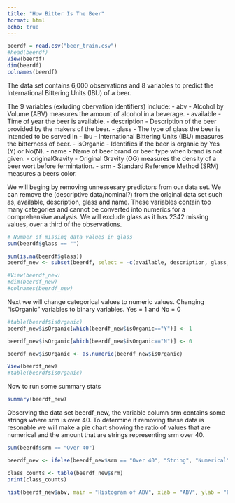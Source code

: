 ```yaml
---
title: "How Bitter Is The Beer"
format: html
echo: true
---
```


```r
beerdf = read.csv("beer_train.csv")
#head(beerdf)
View(beerdf)
dim(beerdf)
colnames(beerdf)
```
The data set contains 6,000 observations and 8 variables to predict the International Bittering Units (IBU) of a beer.

The 9 variables (exluding obervation identifiers) include: 
- abv - Alcohol by Volume (ABV) measures the amount of alcohol in a beverage.
- available - Time of year the beer is available.
- description - Description of the beer provided by the makers of the beer.
- glass - The type of glass the beer is intended to be served in
- ibu - International Bittering Units (IBU) measures the bitterness of beer. 
- isOrganic - Identifies if the beer is organic by Yes (Y) or No(N).
- name - Name of beer brand or beer type when brand is not given.
- originalGravity - Original Gravity (OG) measures the density of a beer wort before fermintation.
- srm - Standard Reference Method (SRM) measures a beers color.

We will beging by removing unnessesary predictors from our data set. We can remove the (descriptive data/nominal?) from the original data set such as, available, description, glass and name. These variables contain too many categories and cannot be converted into numerics for a comprehensive analysis. We will exclude glass as it has 2342 missing values, over a third of the observations. 
```r
# Number of missing data values in glass 
sum(beerdf$glass == "")
```
```r
sum(is.na(beerdf$glass))
beerdf_new <- subset(beerdf, select = -c(available, description, glass, name))

#View(beerdf_new)
#dim(beerdf_new)
#colnames(beerdf_new)
```

Next we will change categorical values to numeric values. Changing "isOrganic" variables to binary variables. Yes = 1 and No = 0
```r
#table(beerdf$isOrganic)
beerdf_new$isOrganic[which(beerdf_new$isOrganic=="Y")] <- 1

beerdf_new$isOrganic[which(beerdf_new$isOrganic=="N")] <- 0

beerdf_new$isOrganic <- as.numeric(beerdf_new$isOrganic)

View(beerdf_new)
#table(beerdf$isOrganic)
```
Now to run some summary stats
```r
summary(beerdf_new)
```
Observing the data set beerdf_new, the variable column srm contains some strings where srm is over 40. To determine if removing these data is resonable we will make a pie chart showing the ratio of values that are numerical and the amount that are strings representing srm over 40. 
```r
sum(beerdf$srm == "Over 40")

beerdf_new <- ifelse(beerdf_new$srm == "Over 40", "String", "Numerical")

class_counts <- table(beerdf_new$srm)
print(class_counts)
```
```r
hist(beerdf_new$abv, main = "Histogram of ABV", xlab = "ABV", ylab = "Frequency")
```
